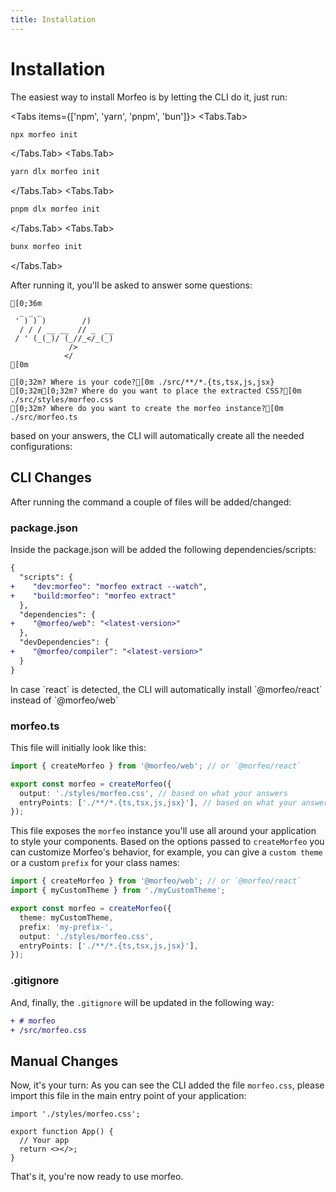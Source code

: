 ```yaml
---
title: Installation
---
```



# Installation

The easiest way to install Morfeo is by letting the CLI do it, just run:

<Tabs items={['npm', 'yarn', 'pnpm', 'bun']}>
<Tabs.Tab>

```sh copy
npx morfeo init
```

</Tabs.Tab>
<Tabs.Tab>

```sh copy
yarn dlx morfeo init
```

</Tabs.Tab>
<Tabs.Tab>

```sh copy
pnpm dlx morfeo init
```

</Tabs.Tab>
<Tabs.Tab>

```sh copy
bunx morfeo init
```

</Tabs.Tab>
</Tabs>

After running it, you'll be asked to answer some questions:

```ansi
[0;36m
  _ _ _
 ' ) ) )        /)
  / / / __ __  // _  __
 / ' (_(_)/ (_//_</_(_)
             />
            </
[0m

[0;32m? Where is your code?[0m ./src/**/*.{ts,tsx,js,jsx}
[0;32m[0;32m? Where do you want to place the extracted CSS?[0m ./src/styles/morfeo.css
[0;32m? Where do you want to create the morfeo instance?[0m ./src/morfeo.ts
```

based on your answers, the CLI will automatically create all the needed configurations:

## CLI Changes

After running the command a couple of files will be added/changed:

<FileTree>
  <FileTree.Folder name="src" defaultOpen>
    <FileTree.Folder name="styles" defaultOpen>
      <FileTree.File name="morfeo.css" />
    </FileTree.Folder>
    <FileTree.File name="morfeo.ts" />
  </FileTree.Folder>
  <FileTree.File name="package.json" />
</FileTree>

### package.json

Inside the package.json will be added the following dependencies/scripts:

```diff filename="package.json" showLineNumbers {3-4, 7, 10}
{
  "scripts": {
+    "dev:morfeo": "morfeo extract --watch",
+    "build:morfeo": "morfeo extract"
  },
  "dependencies": {
+    "@morfeo/web": "<latest-version>"
  },
  "devDependencies": {
+    "@morfeo/compiler": "<latest-version>"
  }
}
```

<Callout type="info">
  In case `react` is detected, the CLI will automatically install
  `@morfeo/react` instead of `@morfeo/web`
</Callout>

### morfeo.ts

This file will initially look like this:

```typescript filename="morfeo.ts" showLineNumbers
import { createMorfeo } from '@morfeo/web'; // or `@morfeo/react`

export const morfeo = createMorfeo({
  output: './styles/morfeo.css', // based on what your answers
  entryPoints: ['./**/*.{ts,tsx,js,jsx}'], // based on what your answers
});
```

This file exposes the `morfeo` instance you'll use all around your application to style your components.
Based on the options passed to `createMorfeo` you can customize Morfeo's behavior, for example, you can give a `custom theme` or a custom `prefix` for your class names:

```typescript filename="morfeo.ts" showLineNumbers {2,5,6}
import { createMorfeo } from '@morfeo/web'; // or `@morfeo/react`
import { myCustomTheme } from './myCustomTheme';

export const morfeo = createMorfeo({
  theme: myCustomTheme,
  prefix: 'my-prefix-',
  output: './styles/morfeo.css',
  entryPoints: ['./**/*.{ts,tsx,js,jsx}'],
});
```

### .gitignore

And, finally, the `.gitignore` will be updated in the following way:

```diff filename=".gitignore"
+ # morfeo
+ /src/morfeo.css
```

## Manual Changes

Now, it's your turn:
As you can see the CLI added the file `morfeo.css`, please import this file in the main entry point of your application:

```tsx filename="src/index.tsx" {1} showLineNumbers
import './styles/morfeo.css';

export function App() {
  // Your app
  return <></>;
}
```

That's it, you're now ready to use morfeo.
